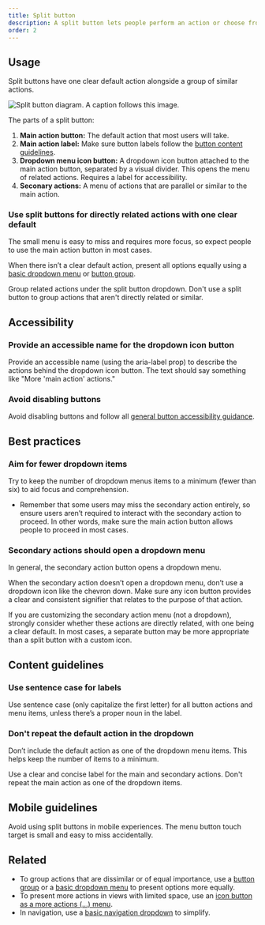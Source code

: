 ```yaml
---
title: Split button
description: A split button lets people perform an action or choose from a small group of similar actions.
order: 2
---
```


## Usage

Split buttons have one clear default action alongside a group of similar actions.

![Split button diagram. A caption follows this image.](./images/anatomy-split-button.png)

The parts of a split button:

1. **Main action button:** The default action that most users will take.
2. **Main action label:** Make sure button labels follow the [button content guidelines](/components/button/split-button/usage#content-guidelines).
3. **Dropdown menu icon button:** A dropdown icon button attached to the main action button, separated by a visual divider. This opens the menu of related actions. Requires a label for accessibility.
4. **Seconary actions:** A menu of actions that are parallel or similar to the main action.

<!-- Should we add an item for the secondary action label / tooltip? maybe as an annotation if it isn't a tooltip? -->

### Use split buttons for directly related actions with one clear default

The small menu is easy to miss and requires more focus, so expect people to use the main action button in most cases.

When there isn’t a clear default action, present all options equally using a [basic dropdown menu](/components/dropdown-menu/examples) or [button group](/components/button-group/examples).

<DoDont type="do">
  Group related actions under the split button dropdown.
</DoDont>

<DoDont type="dont">
  Don't use a split button to group actions that aren't directly related or
  similar.
</DoDont>

## Accessibility

### Provide an accessible name for the dropdown icon button

Provide an accessible name (using the aria-label prop) to describe the actions behind the dropdown icon button. The text should say something like "More 'main action' actions."

### Avoid disabling buttons

Avoid disabling buttons and follow all [general button accessibility guidance](/components/button/usage#accessibility).

## Best practices

<!-- TODO add do/don’ts and visuals throughout. -->

### Aim for fewer dropdown items

Try to keep the number of dropdown menus items to a minimum (fewer than six) to aid focus and comprehension.

- Remember that some users may miss the secondary action entirely, so ensure users aren’t required to interact with the secondary action to proceed. In other words, make sure the main action button allows people to proceed in most cases.

### Secondary actions should open a dropdown menu

In general, the secondary action button opens a dropdown menu.

When the secondary action doesn’t open a dropdown menu, don’t use a dropdown icon like the chevron down. Make sure any icon button provides a clear and consistent signifier that relates to the purpose of that action.

If you are customizing the secondary action menu (not a dropdown), strongly consider whether these actions are directly related, with one being a clear default. In most cases, a separate button may be more appropriate than a split button with a custom icon.

## Content guidelines

### Use sentence case for labels

Use sentence case (only capitalize the first letter) for all button actions and menu items, unless there’s a proper noun in the label.

### Don't repeat the default action in the dropdown

Don’t include the default action as one of the dropdown menu items. This helps keep the number of items to a minimum.

<DoDont type="do">
  Use a clear and concise label for the main and secondary actions.
</DoDont>

<DoDont type="dont">
  Don't repeat the main action as one of the dropdown items.
</DoDont>

## Mobile guidelines

Avoid using split buttons in mobile experiences. The menu button touch target is small and easy to miss accidentally.

## Related

<!-- TODO make links work and replace with links to specific headings where applicable. -->

- To group actions that are dissimilar or of equal importance, use a [button group](/components/button-group/examples) or a [basic dropdown menu](/components/dropdown-menu/examples) to present options more equally.
- To present more actions in views with limited space, use an [icon button as a more actions (…) menu](/components/button/icon-button/examples).
- In navigation, use a [basic navigation dropdown](/components/atlassian-navigation/examples) to simplify.
